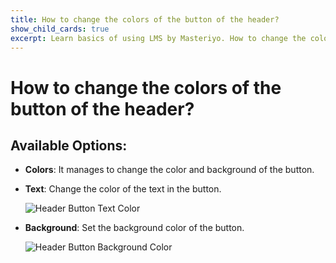 ---
title: How to change the colors of the button of the header?
show_child_cards: true
excerpt: Learn basics of using LMS by Masteriyo. How to change the colors of the button of the header.
---

# How to change the colors of the button of the header?

## Available Options:

- **Colors**: It manages to change the color and background of the button.

 - **Text**: Change the color of the text in the button.

    ![Header Button Text Color](https://user-images.githubusercontent.com/109593521/184351448-e2690f01-ceeb-404e-b8ad-98bd6686aa69.png)


 - **Background**: Set the background color of the button.
 
    ![Header Button Background Color](https://user-images.githubusercontent.com/109593521/184351783-a12c9d63-b534-45d3-a4ba-927093e90a82.png)





